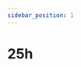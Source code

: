 ```yaml
---
sidebar_position: 1
---
```



# 25h

<Table
  header={["Datum", "Halbklasse", "Thema", "Inhalt"]}
  compact
  selectable
  rows={[
    { cells: ['16.08.2021', '', 'Erster Schultag', ''], type: 'holiday' },
    { cells: ['20.08.2021', '', 'ICT', 'Office, Drucken, WLAN, Teams...'] },
    { cells: ['23.08.2021', 'A', '', ''] },
    { cells: ['27.08.2021', '', 'ICT', 'E-Mail, Tastatur'] },
    { cells: ['30.08.2021', 'B', '', ''] },
    { cells: ['03.09.2021', '', 'ICT', 'Layout und Gliederung'] },
    { cells: ['06.09.2021', 'A', '', ''] },
    { cells: ['10.09.2021', '', 'ICT', ''] },
    { cells: ['13.09.2021', 'B', '', 'Layout und Gliederung'] },
    { cells: ['17.09.2021', '', 'ICT', ''] },
    { cells: ['20.09.2021', 'A', '', ''] },
    { cells: ['24.09.2021', '', 'ICT', 'Layout und Gliederung'] },
    { cells: ['01.10.2021', '', 'Klassenwoche', ''], type: 'holiday' },
    { cells: ['08.10.2021', '', 'Herbstferien', ''], type: 'holiday' },
    { cells: ['15.10.2021', '', 'Herbstferien', ''], type: 'holiday' },
    { cells: ['22.10.2021', '', 'Herbstferien', ''], type: 'holiday' },
    { cells: ['25.10.2021', 'B', '', ''] },
    { cells: ['29.10.2021', '', '', ''] },
    { cells: ['01.11.2021', 'A', '', ''] },
    { cells: ['05.11.2021', '', '', ''] },
    { cells: ['08.11.2021', 'B', '', ''] },
    { cells: ['12.11.2021', '', '', ''] },
    { cells: ['15.11.2021', 'A', '', ''] },
    { cells: ['19.11.2021', '', '', ''] },
    { cells: ['22.11.2021', 'B', '', ''] },
    { cells: ['26.11.2021', '', '', ''] },
    { cells: ['29.11.2021', 'A', '', ''] },
    { cells: ['03.12.2021', '', '', ''] },
    { cells: ['06.12.2021', 'B', '', ''] },
    { cells: ['10.12.2021', '', '', ''] },
    { cells: ['13.12.2021', 'A', '', ''] },
    { cells: ['17.12.2021', '', '', ''] },
    { cells: ['20.12.2021', 'B', '', ''] },
    { cells: ['24.12.2021', '', 'Winterferien', ''], type: 'holiday' },
    { cells: ['31.12.2021', '', 'Winterferien', ''], type: 'holiday' },
    { cells: ['07.01.2022', '', 'Winterferien', ''], type: 'holiday' },
    { cells: ['03.01.2022', 'A', '', ''] },
    { cells: ['14.01.2022', '', '', ''] },
    { cells: ['10.01.2022', 'B', '', ''] },
    { cells: ['19.01.2022', '', '', ''] },
    { cells: ['17.01.2022', 'A', '', ''] },
    { cells: ['19.01.2022', '', 'Notenschluss', ''], type: 'event' },
    { cells: ['21.01.2022', '', '', ''] },
    { cells: ['24.01.2022', 'B', '', ''] },
    { cells: ['28.01.2022', '', '', ''] },
  ]}
/>
